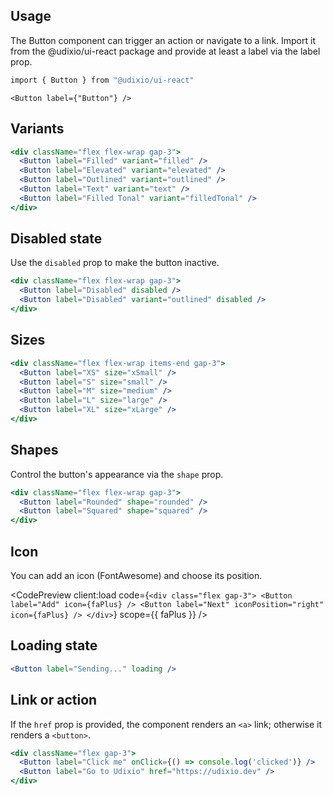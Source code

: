 ---
---













## Usage

The Button component can trigger an action or navigate to a link. Import it from the @udixio/ui-react package and provide at least a label via the label prop.

```bash
import { Button } from "@udixio/ui-react"
```

```tsx
<Button label={"Button"} />
```

## Variants

```jsx
<div className="flex flex-wrap gap-3">
  <Button label="Filled" variant="filled" />
  <Button label="Elevated" variant="elevated" />
  <Button label="Outlined" variant="outlined" />
  <Button label="Text" variant="text" />
  <Button label="Filled Tonal" variant="filledTonal" />
</div>
```

## Disabled state

Use the `disabled` prop to make the button inactive.

```jsx
<div className="flex flex-wrap gap-3">
  <Button label="Disabled" disabled />
  <Button label="Disabled" variant="outlined" disabled />
</div>
```

## Sizes

```jsx
<div className="flex flex-wrap items-end gap-3">
  <Button label="XS" size="xSmall" />
  <Button label="S" size="small" />
  <Button label="M" size="medium" />
  <Button label="L" size="large" />
  <Button label="XL" size="xLarge" />
</div>
```

## Shapes

Control the button's appearance via the `shape` prop.

```jsx
<div className="flex flex-wrap gap-3">
  <Button label="Rounded" shape="rounded" />
  <Button label="Squared" shape="squared" />
</div>
```

## Icon

You can add an icon (FontAwesome) and choose its position.

<CodePreview client:load
             code={`
    <div class="flex gap-3">
      <Button label="Add" icon={faPlus} />
      <Button label="Next" iconPosition="right" icon={faPlus} />
    </div>
  `}
             scope={{ faPlus }}
/>

## Loading state

```jsx
<Button label="Sending..." loading />
```

## Link or action

If the `href` prop is provided, the component renders an `<a>` link; otherwise it renders a `<button>`.

```jsx
<div className="flex gap-3">
  <Button label="Click me" onClick={() => console.log('clicked')} />
  <Button label="Go to Udixio" href="https://udixio.dev" />
</div>
```